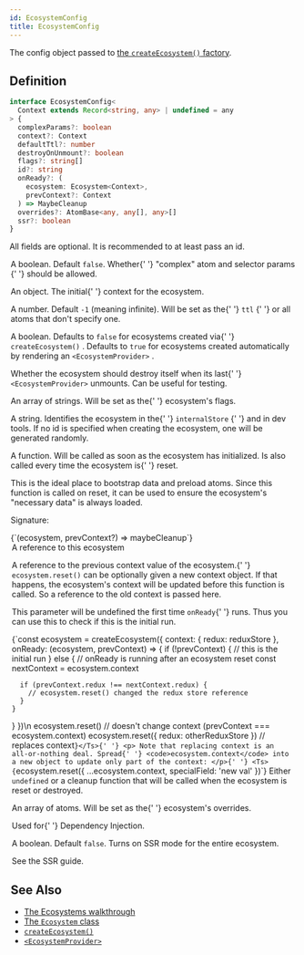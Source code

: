 ```yaml
---
id: EcosystemConfig
title: EcosystemConfig
---
```



The config object passed to [the `createEcosystem()` factory](../factories/createEcosystem).

## Definition

```ts
interface EcosystemConfig<
  Context extends Record<string, any> | undefined = any
> {
  complexParams?: boolean
  context?: Context
  defaultTtl?: number
  destroyOnUnmount?: boolean
  flags?: string[]
  id?: string
  onReady?: (
    ecosystem: Ecosystem<Context>,
    prevContext?: Context
  ) => MaybeCleanup
  overrides?: AtomBase<any, any[], any>[]
  ssr?: boolean
}
```

All fields are optional. It is recommended to at least pass an id.

<Legend>
  <Item name="complexParams">
    <p>
      A boolean. Default <code>false</code>. Whether{' '}
      <Link to="../../advanced/complex-params">
        "complex" atom and selector params
      </Link>{' '}
      should be allowed.
    </p>
  </Item>
  <Item name="context">
    <p>
      An object. The initial{' '}
      <Link to="../classes/Ecosystem#context">context</Link> for the ecosystem.
    </p>
  </Item>
  <Item name="defaultTtl">
    <p>
      A number. Default <code>-1</code> (meaning infinite). Will be set as the{' '}
      <Link to="../classes/Atom#ttl">
        <code>ttl</code>
      </Link>{' '}
      or all atoms that don't specify one.
    </p>
  </Item>
  <Item name="destroyOnUnmount">
    <p>
      A boolean. Defaults to <code>false</code> for ecosystems created via{' '}
      <Link to="../factories/createEcosystem">
        <code>createEcosystem()</code>
      </Link>
      . Defaults to <code>true</code> for ecosystems created automatically by rendering
      an <Link to="../components/EcosystemProvider">
        <code>&lt;EcosystemProvider&gt;</code>
      </Link>.
    </p>
    <p>
      Whether the ecosystem should destroy itself when its last{' '}
      <code>&lt;EcosystemProvider&gt;</code> unmounts. Can be useful for
      testing.
    </p>
  </Item>
  <Item name="flags">
    <p>
      An array of strings. Will be set as the{' '}
      <Link to="../classes/Ecosystem#flags">ecosystem's flags</Link>.
    </p>
  </Item>
  <Item name="id">
    <p>
      A string. Identifies the ecosystem in the{' '}
      <Link to="../utils/internal-store-utils">
        <code>internalStore</code>
      </Link>{' '}
      and in dev tools. If no id is specified when creating the ecosystem, one
      will be generated randomly.
    </p>
  </Item>
  <Item name="onReady">
    <p>
      A function. Will be called as soon as the ecosystem has initialized. Is
      also called every time the ecosystem is{' '}
      <Link to="../classes/Ecosystem#reset">reset</Link>.
    </p>
    <p>
      This is the ideal place to bootstrap data and preload atoms. Since this
      function is called on reset, it can be used to ensure the ecosystem's
      "necessary data" is always loaded.
    </p>
    <p>Signature:</p>
    <Ts>{`(ecosystem, prevContext?) => maybeCleanup`}</Ts>
    <Legend>
      <Item name="ecosystem">A reference to this ecosystem</Item>
      <Item name="prevContext">
        <p>
          A reference to the previous context value of the ecosystem.{' '}
          <code>ecosystem.reset()</code> can be optionally given a new context
          object. If that happens, the ecosystem's context will be updated
          before this function is called. So a reference to the old context is
          passed here.
        </p>
        <p>
          This parameter will be undefined the first time <code>onReady</code>{' '}
          runs. Thus you can use this to check if this is the initial run.
        </p>
        <Ts>{`const ecosystem = createEcosystem({
  context: { redux: reduxStore },
  onReady: (ecosystem, prevContext) => {
    if (!prevContext) {
      // this is the initial run
    } else {
      // onReady is running after an ecosystem reset
      const nextContext = ecosystem.context
      
      if (prevContext.redux !== nextContext.redux) {
        // ecosystem.reset() changed the redux store reference
      }
    }
  }
})\n
ecosystem.reset() // doesn't change context (prevContext === ecosystem.context)
ecosystem.reset({ redux: otherReduxStore }) // replaces context`}</Ts>{' '}
        <p>
          Note that replacing context is an all-or-nothing deal. Spread{' '}
          <code>ecosystem.context</code> into a new object to update only part
          of the context:
        </p>{' '}
        <Ts>{`ecosystem.reset({ ...ecosystem.context, specialField: 'new val' })`}</Ts>
      </Item>
      <Item name="Returns">
        Either <code>undefined</code> or a cleanup function that will be called
        when the ecosystem is reset or destroyed.
      </Item>
    </Legend>
  </Item>
  <Item name="overrides">
    <p>
      An array of <Link to="../classes/Atom">atoms</Link>. Will be set as the{' '}
      <Link to="../classes/Ecosystem#overrides">ecosystem's overrides</Link>.
    </p>
    <p>
      Used for{' '}
      <Link to="../../walkthrough/overrides">Dependency Injection</Link>.
    </p>
  </Item>
  <Item name="ssr">
    <p>
      A boolean. Default <code>false</code>. Turns on SSR mode for the entire
      ecosystem.
    </p>
    <p>
      See <Link to="../../advanced/ssr">the SSR guide</Link>.
    </p>
  </Item>
</Legend>

## See Also

- [The Ecosystems walkthrough](../../walkthrough/ecosystems)
- [The `Ecosystem` class](../classes/Ecosystem)
- [`createEcosystem()`](../factories/createEcosystem)
- [`<EcosystemProvider>`](../components/EcosystemProvider)
